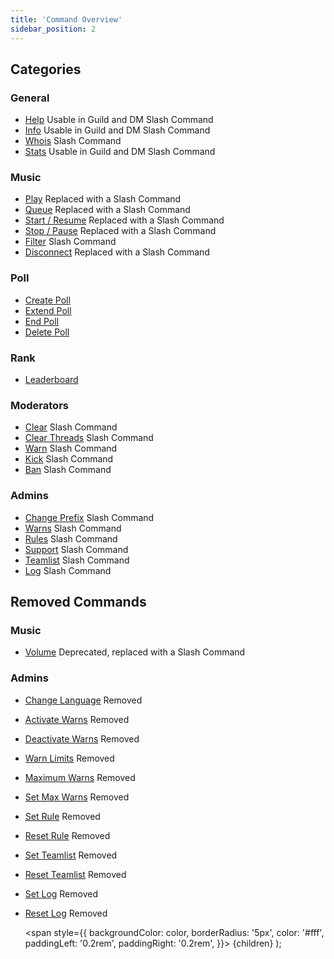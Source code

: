 ```yaml
---
title: 'Command Overview'
sidebar_position: 2
---
```


## Categories
### General
- [Help](general/help) <Label color="#43b581">Usable in Guild and DM</Label> <Label color="#43b581">Slash Command</Label>
- [Info](general/info) <Label color="#43b581">Usable in Guild and DM</Label> <Label color="#43b581">Slash Command</Label>
- [Whois](general/whois) <Label color="#43b581">Slash Command</Label>
- [Stats](general/stats) <Label color="#43b581">Usable in Guild and DM</Label> <Label color="#43b581">Slash Command</Label>

### Music
- [Play](music/play) <Label color="#faa61a">Replaced with a Slash Command</Label>
- [Queue](music/queue) <Label color="#faa61a">Replaced with a Slash Command</Label>
- [Start / Resume](music/start-resume) <Label color="#faa61a">Replaced with a Slash Command</Label>
- [Stop / Pause](music/stop-pause) <Label color="#faa61a">Replaced with a Slash Command</Label>
- [Filter](music/filter) <Label color="#43b581">Slash Command</Label>
- [Disconnect](music/disconnect) <Label color="#faa61a">Replaced with a Slash Command</Label>

### Poll
- [Create Poll](poll/create-poll)
- [Extend Poll](poll/extend-poll)
- [End Poll](poll/end-poll)
- [Delete Poll](poll/delete-poll)

### Rank
- [Leaderboard](rank/leaderboard)

### Moderators
- [Clear](moderators/clear) <Label color="#43b581">Slash Command</Label>
- [Clear Threads](moderators/clear-threads) <Label color="#43b581">Slash Command</Label>
- [Warn](moderators/warn) <Label color="#43b581">Slash Command</Label>
- [Kick](moderators/kick) <Label color="#43b581">Slash Command</Label>
- [Ban](moderators/ban) <Label color="#43b581">Slash Command</Label>

### Admins
- [Change Prefix](admins/change-prefix) <Label color="#43b581">Slash Command</Label>
- [Warns](admins/warns) <Label color="#43b581">Slash Command</Label>
- [Rules](admins/rules) <Label color="#43b581">Slash Command</Label>
- [Support](admins/support) <Label color="#43b581">Slash Command</Label>
- [Teamlist](admins/teamlist) <Label color="#43b581">Slash Command</Label>
- [Log](admins/log) <Label color="#43b581">Slash Command</Label>

## Removed Commands
### Music
- [Volume](deprecated-commands/music/volume) <Label color="#faa61a">Deprecated, replaced with a Slash Command</Label>

### Admins
- [Change Language](deprecated-commands/admins/change-language) <Label color="#f04747">Removed</Label>
- [Activate Warns](deprecated-commands/admins/activate-warns) <Label color="#f04747">Removed</Label>
- [Deactivate Warns](deprecated-commands/admins/deactivate-warns) <Label color="#f04747">Removed</Label>
- [Warn Limits](deprecated-commands/admins/warn-limits) <Label color="#f04747">Removed</Label>
- [Maximum Warns](deprecated-commands/admins/max-warns) <Label color="#f04747">Removed</Label>
- [Set Max Warns](deprecated-commands/admins/set-max-warns) <Label color="#f04747">Removed</Label>
- [Set Rule](deprecated-commands/admins/set-rule) <Label color="#f04747">Removed</Label>
- [Reset Rule](deprecated-commands/admins/reset-rule) <Label color="#f04747">Removed</Label>
- [Set Teamlist](deprecated-commands/admins/set-teamlist) <Label color="#f04747">Removed</Label>
- [Reset Teamlist](deprecated-commands/admins/reset-teamlist) <Label color="#f04747">Removed</Label>
- [Set Log](deprecated-commands/admins/set-log) <Label color="#f04747">Removed</Label>
- [Reset Log](deprecated-commands/admins/reset-log) <Label color="#f04747">Removed</Label>

  <span
    style={{
      backgroundColor: color,
      borderRadius: '5px',
      color: '#fff',
      paddingLeft: '0.2rem',
      paddingRight: '0.2rem',
    }}>
    {children}
  </span>
);
